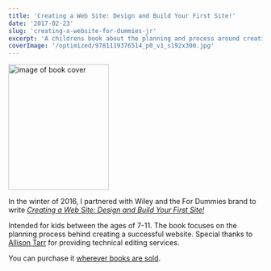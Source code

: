 ```yaml
---
title: 'Creating a Web Site: Design and Build Your First Site!'
date: '2017-02-23'
slug: 'creating-a-website-for-dummies-jr'
excerpt: 'A childrens book about the planning and process around creating a website.'
coverImage: '/optimized/9781119376514_p0_v1_s192x300.jpg'
---
```


<div className="align-right">
  <a href="https://amzn.to/34QAxAQ">
    <Image
      alt="image of book cover"
      height="249"
      src="/optimized/9781119376514_p0_v1_s192x300.jpg"
      width="199"
    />
  </a>
</div>

In the winter of 2016, I partnered with Wiley and the For Dummies brand to write [_Creating a Web Site: Design and Build Your First Site!_](https://amzn.to/34QAxAQ)

Intended for kids between the ages of 7-11. The book focuses on the planning process behind creating a successful website. Special thanks to [Allison Tarr](https://allisontarr.com/) for providing technical editing services.

You can purchase it [wherever books are sold](https://amzn.to/34QAxAQ).

